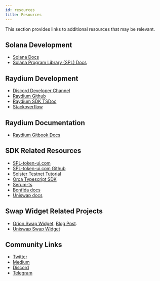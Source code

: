 ```yaml
---
id: resources
title: Resources
---
```


This section provides links to additional resources that may 
be relevant.

## Solana Development
- [Solana Docs](https://docs.solana.com/)
- [Solana Program Library (SPL) Docs](https://spl.solana.com/)

## Raydium Development 

- [Discord Developer Channel](https://discord.com/channels/813741812598439958/813750197423308820)
- [Raydium Github](https://github.com/raydium-io)
- [Raydium SDK TSDoc](https://sdk.raydium.io/)
- [Stackoverflow](https://stackoverflow.com/search?q=raydium)

## Raydium Documentation

- [Raydium Gitbook Docs](https://raydium.gitbook.io/raydium/)

## SDK Related Resources

- [SPL-token-ui.com](https://www.spl-token-ui.com/#/token-faucets)
- [SPL-token-ui.com Github](https://github.com/paul-schaaf/spl-token-ui)
- [Solster Testnet Tutorial](https://docs.solster.finance/solster-testnet-launch/solster-ido-launchpad-testnet-round-1)
- [Orca Typescript SDK](https://github.com/orca-so/typescript-sdk)
- [Serum-ts](https://github.com/project-serum/serum-ts)
- [Bonfida docs](https://docs.bonfida.com/#introduction)
- [Uniswap docs](https://docs.uniswap.org/)

## Swap Widget Related Projects
- [Orion Swap Widget](https://widget.orionprotocol.io/). [Blog Post](https://blog.orionprotocol.io/swapwidget). 
- [Uniswap Swap Widget](https://docs.uniswap.org/sdk/widgets/swap-widget)

## Community Links

- [Twitter](https://twitter.com/RaydiumProtocol)
- [Medium](https://raydium.medium.com)
- [Discord](https://discord.gg/raydium)
- [Telegram](https://t.me/raydiumprotocol)
